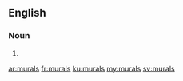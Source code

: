 ==English==

===Noun===
{{head|en|plural}}

# {{plural of|mural|lang=en|nocat=1}}

[[ar:murals]]
[[fr:murals]]
[[ku:murals]]
[[my:murals]]
[[sv:murals]]